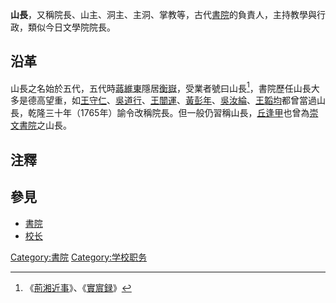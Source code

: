 {{Expand|time=2013-01-03T03:07:19+00:00 }}

'''山長'''，又稱院長、山主、洞主、主洞、掌教等，古代[[書院|書院]]的負責人，主持教學與行政，類似今日文學院院長。

==沿革==
山長之名始於五代，五代時[[蔣維東|蔣維東]]隱居[[衡山|衡嶽]]，受業者號曰山長<ref>《[[荊湘近事|荊湘近事]]》、《[[實賔録|實賔録]]》</ref>，書院歷任山長大多是德高望重，如[[王守仁|王守仁]]、[[吳道行|吳道行]]、[[王闓運|王闓運]]、[[黃彭年|黃彭年]]、[[吳汝綸|吳汝綸]]、[[王韜均|王韜均]]都曾當過山長，乾隆三十年（1765年）諭令改稱院長。但一般仍習稱山長，[[丘逢甲|丘逢甲]]也曾為[[崇文書院_(臺灣)|崇文書院]]之山長。

==注釋==
{{reflist}}

== 參見 ==
{{Wiktionary|山長}}
*[[書院|書院]]
*[[校长|校长]]

[[Category:書院|Category:書院]]
[[Category:学校职务|Category:学校职务]]